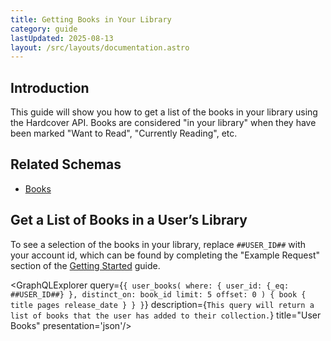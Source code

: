 ```yaml
---
title: Getting Books in Your Library
category: guide
lastUpdated: 2025-08-13
layout: /src/layouts/documentation.astro
---
```


## Introduction

This guide will show you how to get a list of the books in your library using the Hardcover API. Books are considered "in your library" when they have been marked "Want to Read", "Currently Reading", etc.

## Related Schemas

- [Books](../../api/graphql/schemas/books)

## Get a List of Books in a User’s Library

To see a selection of the books in your library, replace `##USER_ID##` with your account id, which can be found by completing the "Example Request" section of the [Getting Started](../../api/getting-started) guide.

<GraphQLExplorer query={`
{
      user_books(
            where: {
                user_id: {_eq: ##USER_ID##}
            },
            distinct_on: book_id
            limit: 5
            offset: 0
      ) {
        book {
              title
              pages
              release_date
        }
      }
}
`} description={`
    This query will return a list of books that the user has added to their collection.
`} title="User Books" presentation='json'/>